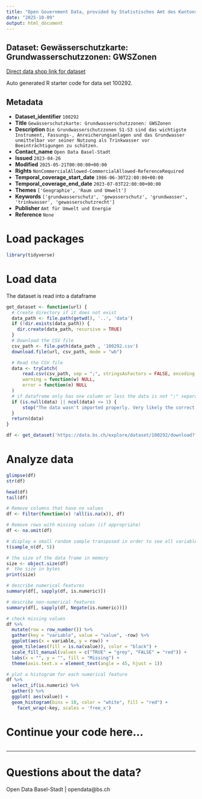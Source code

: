 ```yaml
---
title: "Open Government Data, provided by Statistisches Amt des Kantons Basel-Stadt - DCC Data Competence Center"
date: "2025-10-09"
output: html_document
---
```


## Dataset: Gewässerschutzkarte: Grundwasserschutzzonen: GWSZonen

[Direct data shop link for dataset](https://data.bs.ch/explore/dataset/100292)

Auto generated R starter code for data set 100292.

## Metadata

- **Dataset_identifier** `100292`
- **Title** `Gewässerschutzkarte: Grundwasserschutzzonen: GWSZonen`
- **Description** `Die Grundwasserschutzzonen S1-S3 sind das wichtigste Instrument, Fassungs-, Anreicherungsanlagen und das Grundwasser unmittelbar vor seiner Nutzung als Trinkwasser vor Beeinträchtigungen zu schützen.`
- **Contact_name** `Open Data Basel-Stadt`
- **Issued** `2023-04-26`
- **Modified** `2025-05-21T00:00:00+00:00`
- **Rights** `NonCommercialAllowed-CommercialAllowed-ReferenceRequired`
- **Temporal_coverage_start_date** `1986-06-30T22:00:00+00:00`
- **Temporal_coverage_end_date** `2023-07-03T22:00:00+00:00`
- **Themes** `['Geographie', 'Raum und Umwelt']`
- **Keywords** `['grundwasserschutz', 'gewasserschutz', 'grundwasser', 'trinkwasser', 'gewasserschutzrecht']`
- **Publisher** `Amt für Umwelt und Energie`
- **Reference** `None`


# Load packages

```r

library(tidyverse)
```

# Load data

The dataset is read into a dataframe

```r
get_dataset <- function(url) {
  # Create directory if it does not exist
  data_path <- file.path(getwd(), '..', 'data')
  if (!dir.exists(data_path)) {
    dir.create(data_path, recursive = TRUE)
  }
  # Download the CSV file
  csv_path <- file.path(data_path , '100292.csv')
  download.file(url, csv_path, mode = "wb")

  # Read the CSV file
  data <- tryCatch(
      read.csv(csv_path, sep = ";", stringsAsFactors = FALSE, encoding = "UTF-8"),
      warning = function(w) NULL,
      error = function(e) NULL
  )
  # if dataframe only has one column or less the data is not ";" separated
  if (is.null(data) || ncol(data) <= 1) {
      stop("The data wasn't imported properly. Very likely the correct separator couldn't be found.\nPlease check the dataset manually and adjust the code.")
  }
  return(data)
}
```

```r

df <- get_dataset('https://data.bs.ch/explore/dataset/100292/download?format=csv&timezone=Europe%2FZurich')

```

# Analyze data

```r

glimpse(df)
str(df)

head(df)
tail(df)

```

```r
# Remove columns that have no values
df <- Filter(function(x) !all(is.na(x)), df)

# Remove rows with missing values (if appropriate)
df <- na.omit(df)
```

```r
# display a small random sample transposed in order to see all variables
t(sample_n(df, 5))
```

```r
# the size of the data frame in memory
size <- object.size(df)
#  the size in bytes
print(size)
```

```r
# describe numerical features
summary(df[, sapply(df, is.numeric)])
```

```r
# describe non-numerical features
summary(df[, sapply(df, Negate(is.numeric))])
```

```r
# check missing values
df %>%
  mutate(row = row_number()) %>%
  gather(key = "variable", value = "value", -row) %>%
  ggplot(aes(x = variable, y = row)) +
  geom_tile(aes(fill = is.na(value)), color = "black") +
  scale_fill_manual(values = c("TRUE" = "grey", "FALSE" = "red")) +
  labs(x = "", y = "", fill = "Missing") +
  theme(axis.text.x = element_text(angle = 45, hjust = 1))
```

```r
# plot a histogram for each numerical feature
df %>%
  select_if(is.numeric) %>%
  gather() %>%
  ggplot( aes(value)) +
  geom_histogram(bins = 10, color = "white", fill = "red") +
    facet_wrap(~key, scales = 'free_x')
```

# Continue your code here...

```r

```
------------------------------------------------------------------------

# Questions about the data?

Open Data Basel-Stadt | opendata@bs.ch
